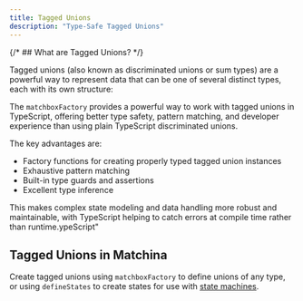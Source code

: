 ```yaml
---
title: Tagged Unions
description: "Type-Safe Tagged Unions"
---
```



{/* ## What are Tagged Unions? */}

Tagged unions (also known as discriminated unions or sum types) are a powerful way to represent data that can be one of several distinct types, each with its own structure:

<CodeBlock code={tsNativeUnionRaw} lang="ts" twoslash={true} />

The `matchboxFactory` provides a powerful way to work with tagged unions in TypeScript, offering better type safety, pattern matching, and developer experience than using plain TypeScript discriminated unions.

The key advantages are:

- Factory functions for creating properly typed tagged union instances
- Exhaustive pattern matching
- Built-in type guards and assertions
- Excellent type inference

This makes complex state modeling and data handling more robust and maintainable, with TypeScript helping to catch errors at compile time rather than runtime.ypeScript"


## Tagged Unions in Matchina

Create tagged unions using `matchboxFactory` to define unions of any type, or using `defineStates` to create states for use with [state machines](/matchina/guides/state-machine-interface).

<CardGrid>
  <LinkCard
    title="📦 matchboxFactory"
    href="/matchina/guides/matchbox-factories/"
    description="Create type-safe tagged union factories with pattern matching"
  />
  <LinkCard
    title="🔧 defineStates"
    href="/matchina/guides/states/"
    description="Define states as matchbox factories"
  />
</CardGrid>
